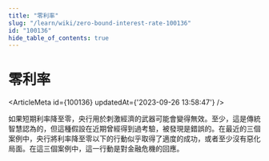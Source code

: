 ```yaml
---
title: "零利率"
slug: "/learn/wiki/zero-bound-interest-rate-100136"
id: "100136"
hide_table_of_contents: true
---
```



# 零利率

<ArticleMeta id={100136} updatedAt={'2023-09-26 13:58:47'} />
<div className='border-solid border-b border-t-0 my-4 border-[var(--ifm-color-gray-300)]' />

如果短期利率降至零，央行用於刺激經濟的武器可能會變得無效。至少，這是傳統智慧認為的，但這種假設在近期曾經得到過考驗，被發現是錯誤的。在最近的三個案例中，央行將利率降至零以下的行動似乎取得了適度的成功，或者至少沒有惡化局面。在這三個案例中，這一行動是對金融危機的回應。

